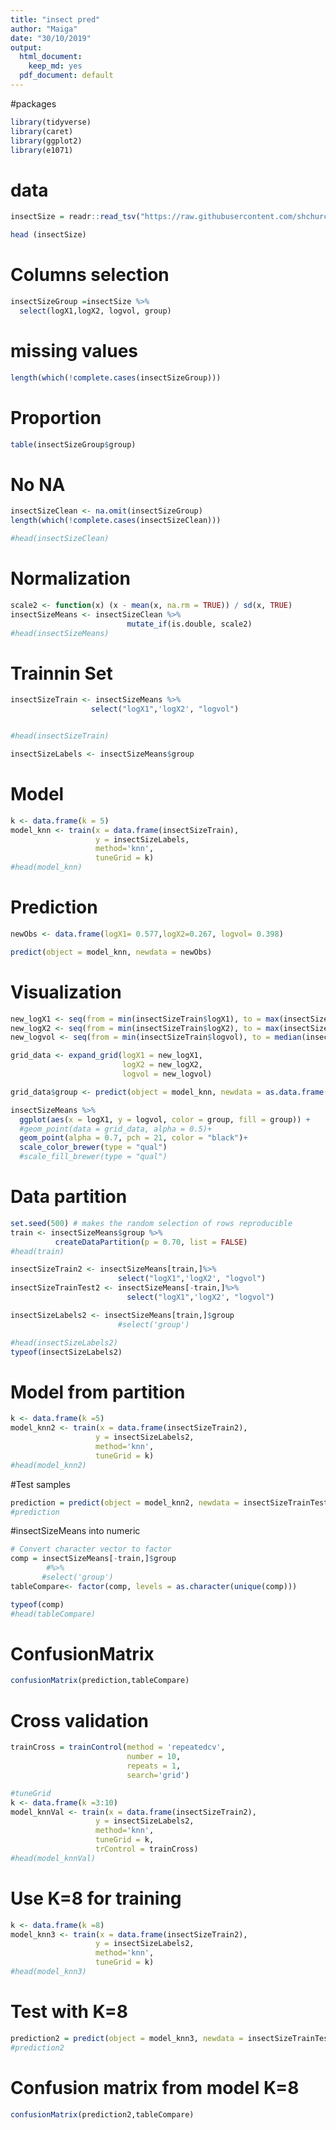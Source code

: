 ```yaml
---
title: "insect pred"
author: "Maiga"
date: "30/10/2019"
output:
  html_document:
    keep_md: yes
  pdf_document: default
---
```

#packages
```r
library(tidyverse)
library(caret)
library(ggplot2)
library(e1071)
```

# data
```r
insectSize = readr::read_tsv("https://raw.githubusercontent.com/shchurch/insect_egg_database_viz/master/data/dataviz_egg_database.csv")

head (insectSize)
```

# Columns selection
```r
insectSizeGroup =insectSize %>% 
  select(logX1,logX2, logvol, group)
```

# missing values

```r
length(which(!complete.cases(insectSizeGroup)))
```
# Proportion
```r
table(insectSizeGroup$group)
```

# No NA

```r
insectSizeClean <- na.omit(insectSizeGroup)
length(which(!complete.cases(insectSizeClean)))

#head(insectSizeClean)
```


# Normalization
```r
scale2 <- function(x) (x - mean(x, na.rm = TRUE)) / sd(x, TRUE)
insectSizeMeans <- insectSizeClean %>% 
                          mutate_if(is.double, scale2)
#head(insectSizeMeans)
```

# Trainnin Set
```r
insectSizeTrain <- insectSizeMeans %>%
                  select("logX1",'logX2', "logvol")


#head(insectSizeTrain)

insectSizeLabels <- insectSizeMeans$group
```

# Model
```r
k <- data.frame(k = 5)
model_knn <- train(x = data.frame(insectSizeTrain),
                   y = insectSizeLabels,
                   method='knn',
                   tuneGrid = k)
#head(model_knn)
```
# Prediction
```r
newObs <- data.frame(logX1= 0.577,logX2=0.267, logvol= 0.398)

predict(object = model_knn, newdata = newObs)
```

# Visualization

```r
new_logX1 <- seq(from = min(insectSizeTrain$logX1), to = max(insectSizeTrain$logX1), length.out = 10)
new_logX2 <- seq(from = min(insectSizeTrain$logX2), to = max(insectSizeTrain$logX2), length.out = 10)
new_logvol <- seq(from = min(insectSizeTrain$logvol), to = median(insectSizeTrain$logvol), length.out = 10)

grid_data <- expand_grid(logX1 = new_logX1,
                         logX2 = new_logX2,
                         logvol = new_logvol)

grid_data$group <- predict(object = model_knn, newdata = as.data.frame(grid_data))

insectSizeMeans %>% 
  ggplot(aes(x = logX1, y = logvol, color = group, fill = group)) + 
  #geom_point(data = grid_data, alpha = 0.5)+ 
  geom_point(alpha = 0.7, pch = 21, color = "black")+ 
  scale_color_brewer(type = "qual")
  #scale_fill_brewer(type = "qual")

```

# Data partition
```r
set.seed(500) # makes the random selection of rows reproducible
train <- insectSizeMeans$group %>%
          createDataPartition(p = 0.70, list = FALSE)
#head(train)

insectSizeTrain2 <- insectSizeMeans[train,]%>%
                        select("logX1",'logX2', "logvol")
insectSizeTrainTest2 <- insectSizeMeans[-train,]%>%
                          select("logX1",'logX2', "logvol")

insectSizeLabels2 <- insectSizeMeans[train,]$group
                        #select('group')

#head(insectSizeLabels2)
typeof(insectSizeLabels2)
```
# Model from partition
```r
k <- data.frame(k =5)
model_knn2 <- train(x = data.frame(insectSizeTrain2),
                   y = insectSizeLabels2,
                   method='knn',
                   tuneGrid = k)
#head(model_knn2)
```
#Test samples
```r
prediction = predict(object = model_knn2, newdata = insectSizeTrainTest2)
#prediction


```

#insectSizeMeans into numeric
```r

# Convert character vector to factor
comp = insectSizeMeans[-train,]$group 
        #%>%
       #select('group')
tableCompare<- factor(comp, levels = as.character(unique(comp)))

typeof(comp)
#head(tableCompare)
```



# ConfusionMatrix

```r
confusionMatrix(prediction,tableCompare)


```

# Cross validation
```r
trainCross = trainControl(method = 'repeatedcv',
                          number = 10,
                          repeats = 1,
                          search='grid')

#tuneGrid
k <- data.frame(k =3:10)
model_knnVal <- train(x = data.frame(insectSizeTrain2),
                   y = insectSizeLabels2,
                   method='knn',
                   tuneGrid = k,
                   trControl = trainCross)
#head(model_knnVal)
```
# Use K=8 for training

```r
k <- data.frame(k =8)
model_knn3 <- train(x = data.frame(insectSizeTrain2),
                   y = insectSizeLabels2,
                   method='knn',
                   tuneGrid = k)
#head(model_knn3)
```
# Test with K=8
```r
prediction2 = predict(object = model_knn3, newdata = insectSizeTrainTest2)
#prediction2

```
# Confusion matrix from model K=8
```r
confusionMatrix(prediction2,tableCompare)
```

